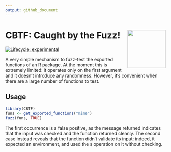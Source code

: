 ```yaml
---
output: github_document
---
```


# CBTF: Caught by the Fuzz! <a href="https://www.youtube.com/watch?v=uJ-mpul94eo"><img src="man/figures/logo.png" align="right" height="120" /></a>

<!-- badges: start -->
[![Lifecycle: experimental](https://img.shields.io/badge/lifecycle-experimental-orange.svg)](https://lifecycle.r-lib.org/articles/stages.html#experimental)
<!-- badges: end -->

A very simple mechanism to fuzz-test the exported functions of an R package.
At the moment this is extremely limited: it operates only on the first
argument and it doesn't introduce any randomness. However, it's convenient
when there are a large number of functions to test.

## Usage

```r
library(CBTF)
funs <- get_exported_functions("mime")
fuzz(funs, TRUE)
```

The first occurrence is a false positive, as the message returned indicates
that the input was checked and the function returned cleanly. The second case
instead reveals that the function didn't validate its input: indeed, it
expected an environment, and used the `$` operation on it without checking.
